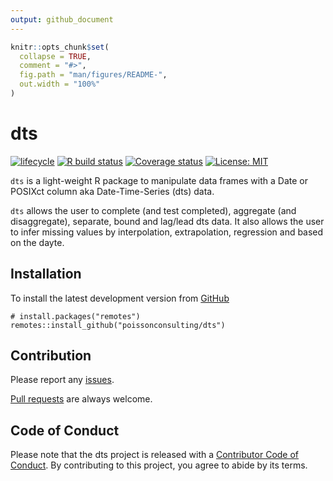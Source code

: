 ```yaml
---
output: github_document
---
```


<!-- README.md is generated from README.Rmd. Please edit that file -->

```r
knitr::opts_chunk$set(
  collapse = TRUE,
  comment = "#>",
  fig.path = "man/figures/README-",
  out.width = "100%"
)
```

# dts

<!-- badges: start -->
[![lifecycle](https://img.shields.io/badge/lifecycle-maturing-blue.svg)](https://www.tidyverse.org/lifecycle/#maturing)
[![R build status](https://github.com/poissonconsulting/dts/workflows/R-CMD-check/badge.svg)](https://github.com/poissonconsulting/dts/actions)
[![Coverage status](https://codecov.io/gh/poissonconsulting/dts/branch/master/graph/badge.svg)](https://codecov.io/github/poissonconsulting/dts?branch=master)
[![License: MIT](https://img.shields.io/badge/License-MIT-green.svg)](https://opensource.org/licenses/MIT)
<!-- badges: end -->

`dts` is a light-weight R package to manipulate data frames with a Date or POSIXct column aka Date-Time-Series (dts) data.

`dts` allows the user to complete (and test completed), aggregate (and disaggregate), separate, bound and lag/lead dts data.
It also allows the user to infer missing values by interpolation, extrapolation, regression and based on the dayte.

## Installation

To install the latest development version from [GitHub](https://github.com/poissonconsulting/dts)
```
# install.packages("remotes")
remotes::install_github("poissonconsulting/dts")
```

## Contribution

Please report any [issues](https://github.com/poissonconsulting/dts/issues).

[Pull requests](https://github.com/poissonconsulting/dts/pulls) are always welcome.

## Code of Conduct

Please note that the dts project is released with a [Contributor Code of Conduct](https://contributor-covenant.org/version/2/0/CODE_OF_CONDUCT.html). By contributing to this project, you agree to abide by its terms.

